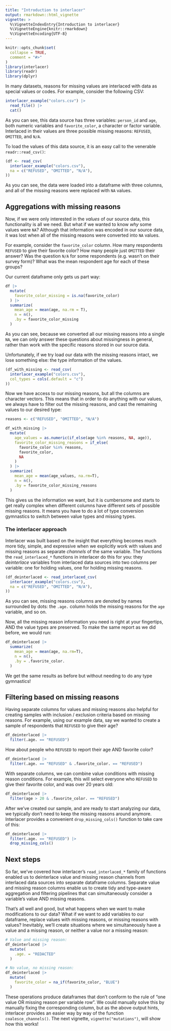 ```yaml
---
title: "Introduction to interlacer"
output: rmarkdown::html_vignette
vignette: >
  %\VignetteIndexEntry{Introduction to interlacer}
  %\VignetteEngine{knitr::rmarkdown}
  %\VignetteEncoding{UTF-8}
---
```


```r
knitr::opts_chunk$set(
  collapse = TRUE,
  comment = "#>"
)
library(interlacer)
library(readr)
library(dplyr)
```

In many datasets, reasons for missing values are interlaced with data as special
values or codes. For example, consider the following CSV:

```r
interlacer_example("colors.csv") |>
  read_file() |>
  cat()
```

As you can see, this data source has three variables: `person_id` and `age`,
both numeric variables and `favorite_color`, a character or factor variable.
Interlaced in their values are three possible missing reasons: `REFUSED`,
`OMITTED`, and `N/A`.

To load the values of this data source, it is an easy call to the venerable
`readr::read_csv()`:

```r
(df <- read_csv(
  interlacer_example("colors.csv"),
  na = c("REFUSED", "OMITTED", "N/A"),
))
```

As you can see, the data were loaded into a dataframe with three columns,
and all of the missing reasons were replaced with `NA` values.

## Aggregations with missing reasons

Now, if we were only interested in the *values* of our source data, this
functionality is all we need. But what if we wanted to know *why* some values
were `NA`? Although that information was encoded in our source data, it was
lost when all of the missing reasons were converted into `NA` values.

For example, consider the `favorite_color` column. How many respondents 
`REFUSED` to give their favorite color? How many people just `OMITTED` their 
answer? Was the question `N/A` for some respondents (e.g. wasn't on their
survey form)? What was the mean respondent age for each of these groups?

Our current dataframe only gets us part way:

```r
df |>
  mutate(
    favorite_color_missing = is.na(favorite_color)
  ) |>
  summarize(
    mean_age = mean(age, na.rm = T),
    n = n(),
    .by = favorite_color_missing
  )
```

As you can see, because we converted all our missing reasons into a single `NA`,
we can only answer these questions about missingness in general, rather than
work with the specific reasons stored in our source data.

Unfortunately, if we try load our data with the missing reasons intact, we lose
something else: the type information of the values.

```r
(df_with_missing <- read_csv(
  interlacer_example("colors.csv"),
  col_types = cols(.default = "c")
))
```

Now we have access to our missing reasons, but all the columns are character
vectors. This means that in order to do anything with our values, we always
have to filter out the missing reasons, and cast the remaining values to our 
desired type:

```r
reasons <- c("REFUSED", "OMITTED", "N/A")

df_with_missing |>
  mutate(
    age_values = as.numeric(if_else(age %in% reasons, NA, age)),
    favorite_color_missing_reasons = if_else(
      favorite_color %in% reasons,
      favorite_color,
      NA
    )
  ) |>
  summarize(
    mean_age = mean(age_values, na.rm=T),
    n = n(),
    .by = favorite_color_missing_reasons
  )
```

This gives us the information we want, but it is cumbersome and starts to get
really complex when different columns have different sets of possible missing
reasons. It means you have to do a lot of type conversion
gymnastics to switch between value types and missing types.

### The interlacer approach

Interlacer was built based on the insight that everything becomes much more
tidy, simple, and expressive when we explicitly work with values and missing
reasons as separate *channels* of the same variable. The functions
the `read_interlaced_*` functions in interlacer do this for you: 
they *deinterlace* variables from interlaced data sources into two columns per
variable: one for holding values, one for holding missing reasons.

```r
(df_deinterlaced <- read_interlaced_csv(
  interlacer_example("colors.csv"),
  na = c("REFUSED", "OMITTED", "N/A"),
))
```
As you can see, missing reasons columns are denoted by names surrounded by
dots: the `.age.` column holds the missing reasons for the `age` variable,
and so on.

Now, all the missing reason information you need is right at your fingertips,
AND the value types are preserved. To make the same report as we did before,
we would run:

```r
df_deinterlaced |>
  summarize(
    mean_age = mean(age, na.rm=T),
    n = n(),
    .by = .favorite_color.
  )
```

We get the same results as before but without needing to do any type gymnastics!

## Filtering based on missing reasons

Having separate columns for values and missing reasons also helpful for creating
samples with inclusion / exclusion criteria based on missing reasons. For
example, using our example data, say we wanted to create a sample of respondents
that `REFUSED` to give their age?

```r
df_deinterlaced |>
  filter(.age. == "REFUSED")  
```

How about people who `REFUSED` to report their age AND favorite color?

```r
df_deinterlaced |>
  filter(.age. == "REFUSED" & .favorite_color. == "REFUSED")
```

With separate columns, we can combine value conditions with missing reason
conditions. For example, this will select everyone who `REFUSED` to give
their favorite color, and was over 20 years old:

```r
df_deinterlaced |>
  filter(age > 20 & .favorite_color. == "REFUSED")
```

After we've created our sample, and are ready to start analyzing our data,
we typically don't need to keep the missing reasons around anymore. Interlacer
provides a convenient `drop_missing_cols()` function to take care of this:

```r
df_deinterlaced |>
  filter(.age. == "REFUSED") |>
  drop_missing_cols()
```

## Next steps

So far, we've covered how interlacer's `read_interlaced_*` family
of functions enabled us to deinterlace value and missing reason channels from
interlaced data sources into separate dataframe columns. Separate value and
missing reason columns enable us to create tidy and type-aware aggregation
and filtering pipelines that can simultaneously consider a variable's value 
AND missing reasons.

That's all well and good, but what happens when we want to make modifications
to our data? What if we want to add variables to our dataframe, replace
values with missing reasons, or missing reasons with values? Inevitably, we'll
create situations where we simultaneously have a value and a missing reason,
or neither a value nor a missing reason:

```r
# Value and missing reason:
df_deinterlaced |>
  mutate(
    .age. = "REDACTED"
  )

# No value, no missing reason:
df_deinterlaced |>
  mutate(
    favorite_color = na_if(favorite_color, "BLUE")
  )
```

These operations produce dataframes that don't conform to the rule of "one value
OR missing reason per variable row". We could manually solve this by manually
fixing the corresponding column, but as the above output hints,
interlacer provides an easier way by way of the function
`coalesce_channels()`. The next vignette,
`vignette("mutations")`, will show how this works!
